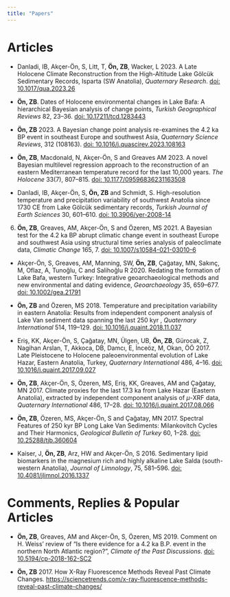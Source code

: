 ```yaml
---
title: "Papers"
---
```


Articles
====================================


-   Danladi, IB, Akçer-Ön, S, Litt, T, **Ön, ZB**, Wacker, L 2023. A
    Late Holocene Climate Reconstruction from the High-Altitude Lake
    Gölcük Sedimentary Records, Isparta (SW Anatolia), *Quaternary
    Research*. [doi:
    10.1017/qua.2023.26](https://drive.google.com/file/d/14xeKAg-hkIamHicQGcqJirJJ9D6W9Ipx/view?usp=sharing)

-   **Ön, ZB**. Dates of Holocene environmental changes in Lake Bafa: A
    hierarchical Bayesian analysis of change points, *Turkish
    Geographical Reviews* 82, 23--36. [doi:
    10.17211/tcd.1283443](https://drive.google.com/file/d/1r85I8WGSidOwtrQDL6cqUXAVFzhldPkW/view?usp=sharing)

-   **Ön, ZB** 2023. A Bayesian change point analysis re-examines the
    4.2 ka BP event in southeast Europe and southwest Asia, *Quaternary
    Science Reviews*, 312 (108163). [doi:
    10.1016/j.quascirev.2023.108163](https://drive.google.com/file/d/1vL5QfG3pCY6CXeYtoMXvoeJAp6PmGwB0/view?usp=sharing)

-   **Ön, ZB**, Macdonald, N, Akçer-Ön, S and Greaves AM 2023. A novel
    Bayesian multilevel regression approach to the reconstruction of an
    eastern Mediterranean temperature record for the last 10,000 years.
    *The Holocene* 33(7), 807--815. [doi:
    10.1177/09596836231163508](https://drive.google.com/file/d/1NG-VHwcqLf6HcY2KQTWaT261aaqpMg4o/view?usp=sharing)


-   Danladi, IB, Akçer-Ön, S, **Ön, ZB** and Schmidt, S. High-resolution
    temperature and precipitation variability of southwest Anatolia
    since 1730 CE from Lake Gölcük sedimentary records, *Turkish Journal
    of Earth Sciences* 30, 601--610. [doi:
    10.3906/yer-2008-14](https://drive.google.com/file/d/1LDgVlst3zDm92xACUASXtI5STT1TeLNm/view?usp=sharing)

6.  **Ön, ZB**, Greaves, AM, Akçer-Ön, S and Özeren, MS 2021. A Bayesian
    test for the 4.2 ka BP abrupt climatic change event in southeast
    Europe and southwest Asia using structural time series analysis of
    paleoclimate data, *Climatic Change* 165, 7. [doi:
    10.1007/s10584-021-03010-6](https://drive.google.com/file/d/1ivgaBEc3Aj_uSg9wwNJKpRwhnzgOQg9k/view?usp=sharing)


-   Akçer-Ön, S, Greaves, AM, Manning, SW, **Ön, ZB**, Çağatay, MN,
    Sakınç, M, Oflaz, A, Tunoğlu, C and Salihoğlu R 2020. Redating the
    formation of Lake Bafa, western Turkey: Integrative
    geoarchaeological methods and new environmental and dating evidence,
    *Geoarchaeology* 35, 659--677. [doi:
    10.1002/gea.21791](https://drive.google.com/file/d/1R3zNV1FGaZ50a9icUUuMy5keqX7FsOi7/view?usp=sharing)


-   **Ön, ZB** and Özeren, MS 2018. Temperature and precipitation
    variability in eastern Anatolia: Results from independent component
    analysis of Lake Van sediment data spanning the last 250 kyr ,
    *Quaternary International* 514, 119--129. [doi:
    10.1016/j.quaint.2018.11.037](https://drive.google.com/open?id=1bxLS6Y5CE1W5Be1SRzLN4F1ILCG66lAJ)


-   Eriş, KK, Akçer-Ön, S, Çağatay, MN, Ülgen, UB, **Ön, ZB**, Gürocak,
    Z, Nagihan Arslan, T, Akkoca, DB, Damcı, E, İnceöz, M, Okan,
    ÖÖ 2017. Late Pleistocene to Holocene paleoenvironmental evolution
    of Lake Hazar, Eastern Anatolia, Turkey, *Quaternary International*
    486, 4--16. [doi:
    10.1016/j.quaint.2017.09.027](https://drive.google.com/open?id=1oM-UrQsnAQ3-zoPjSKquZjT5XGX0eaPu)

-   **Ön, ZB**, Akçer-Ön, S, Özeren, MS, Eriş, KK, Greaves, AM and
    Çağatay, MN 2017. Climate proxies for the last 17.3 ka from Lake
    Hazar (Eastern Anatolia), extracted by independent component
    analysis of $\mu$-XRF data, *Quaternary International* 486, 17--28.
    [doi:
    10.1016/j.quaint.2017.08.066](https://drive.google.com/open?id=1M8RUCkGVO8cjqqhcW-mH1W-df2P--ozi)

-   **Ön, ZB**, Özeren, MS, Akçer-Ön, S and Çağatay, MN 2017. Spectral
    Features of 250 kyr BP Long Lake Van Sediments: Milankovitch Cycles
    and Their Harmonics, *Geological Bulletin of Turkey* 60, 1--28.
    [doi:
    10.25288/tjb.360604](https://drive.google.com/open?id=1Jzyn2Vk6YMeowki-20hRgm8z34fZXjbs)


-   Kaiser, J, **Ön, ZB**, Arz, HW and Akçer-Ön, S 2016. Sedimentary
    lipid biomarkers in the magnesium rich and highly alkaline Lake
    Salda (south-western Anatolia), *Journal of Limnology*, 75,
    581--596. [doi:
    10.4081/jlimnol.2016.1337](https://drive.google.com/open?id=1HTA1TV5aU9byflGqBR5TWeBpzPwZxkUU)
    
Comments, Replies & Popular Articles
====================================

-   **Ön, ZB**, Greaves, AM and Akçer-Ön, S, Özeren, MS 2019. Comment
    on H. Weiss' review of "Is there evidence for a 4.2 ka B.P. event in
    the northern North Atlantic region?", *Climate of the Past
    Discussions*. [doi:
    10.5194/cp-2018-162-SC2](https://drive.google.com/open?id=1lBAknkBdg5la-pa4xen9k_uqFIDbQExs)

-   **Ön, ZB** 2017. How X-Ray Fluorescence Methods Reveal Past Climate
    Changes.
    <https://sciencetrends.com/x-ray-fluorescence-methods-reveal-past-climate-changes/>